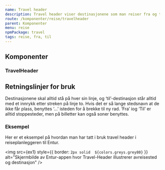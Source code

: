 ```yaml
---
name: Travel header
description: Travel header viser destinasjonene som man reiser fra og til på en visuell måte. Vi benytter den røde streken fra logoen for å understreke identiteten til Entur.
route: /komponenter/reise/travelheader
parent: Komponenter
menu: reise
npmPackage: travel
tags: reise, fra, til
---
```



<PageHeader />

<Playground props={travelheader}>
  <TravelHeader from="Bergen" to="Oslo"></TravelHeader>
</Playground>

## Komponenter

### TravelHeader

<ImportStatement imports="TravelHeader" />

<Props of={TravelHeader} />

## Retningslinjer for bruk

Destinasjonene skal alltid stå på hver sin linje, og ‘til’-destinasjon står alltid med et innrykk etter streken på linje to.
Hvis det er så lange stedsnavn at de ikke får plass, benyttes ‘…’ isteden for å brekke til ny rad.
‘Fra’ iog ‘Til’ er alltid stoppesteder, men på billetter kan også soner benyttes.

### Eksempel

Her er et eksempel på hvordan man har tatt i bruk travel header i reiseplanleggeren til Entur.

<img
  src={ex1}
  style={{ border: `2px solid  ${colors.greys.grey80}` }}
  alt="Skjermbilde av Entur-appen hvor Travel-Header illustrerer avreisested og destinasjon"
/>
